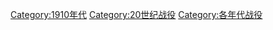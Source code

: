 [[Category:1910年代|Category:1910年代]]
[[Category:20世纪战役|Category:20世纪战役]]
[[Category:各年代战役|Category:各年代战役]]